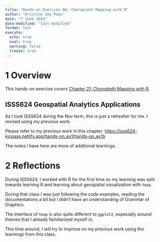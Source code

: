 ```yaml
---
title: "Hands-on Exercise 8A: Choropleth Mapping with R"
author: "Kristine Joy Paas"
date: "7 June 2024"
date-modified: "last-modified"
format: html
execute: 
  echo: true
  eval: true
  warning: false
  freeze: true
---
```


# 1 Overview

This hands-on exercise covers [Chapter 21: Choropleth Mapping with R](https://r4va.netlify.app/chap21).

::: callout-note
## ISSS624 Geospatial Analytics Applications

As I took ISSS624 during the Nov term, this is just a refresher for me. I revised using my previous work.

Please refer to my previous work in this chapter: <https://isss624-kjcpaas.netlify.app/hands-on_ex1/hands-on_ex1b>

The notes I have here are more of additional learnings.
:::

# 2 Reflections

During ISSS624, I worked with R for the first time so my learning was split towards learning R and learning about geospatial visualization with `tmap`.

During that class I was just following the code examples, reading the documentations a bit but I didn't have an understanding of Grammar of Graphics.

The interface of `tmap` is also quite different to `ggplot2`, especially around themes that I already familiarized myself in,

This time around, I will try to improve on my previous work using the learnings from this class.
